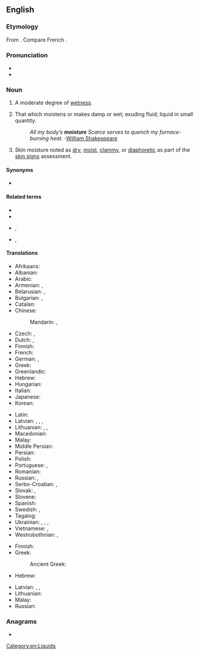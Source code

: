 ==English==

===Etymology===
From {{etyl|fro|en}} {{m|fro|moistour||moisture, dampness, wetness}}. Compare French {{m|fr|moiteur}}.

===Pronunciation===
* {{IPA|/ˈmɔɪstʃɚ/|lang=en}}
* {{audio|en-us-moisture.ogg|Audio (US)|lang=en}}

===Noun===
{{wikipedia}}
{{en-noun|-|s}}

# A moderate degree of [[wet]]ness.
#: {{rfquotek|Francis Bacon}}
# That which moistens or makes damp or wet; exuding fluid; liquid in small quantity.
#: ''All my body’s '''moisture''' Scarce serves to quench my furnace-burning heat.'' -[[w:William Shakespeare|William Shakespeare]]
# {{lb|en|medicine}} Skin moisture noted as [[dry]], [[moist]], [[clammy]], or [[diaphoretic]] as part of the [[skin signs]] assessment.

====Synonyms====
* {{l|en|weakiness}}

====Related terms====
* {{l|en|moist}}
* {{l|en|moisten}}
* {{l|en|moisturise}}, {{l|en|moisturize}}
* {{l|en|moisturiser}}, {{l|en|moisturizer}}

====Translations====
{{trans-top|a moderate degree of wetness}}
* Afrikaans: {{t|af|vog}}
* Albanian: {{t+|sq|lagështirë|f}}
* Arabic: {{t|ar|رُطُوبَة}}
* Armenian: {{t+|hy|խոնավություն}}, {{t+|hy|թացություն}}
* Belarusian: {{t|be|ві́льгаць|f}}, {{t|be|вільго́тнасць|f}}
* Bulgarian: {{t+|bg|вла́га|f}}, {{t+|bg|вла́жност|f}}
* Catalan: {{t+|ca|humitat|f}}
* Chinese:
*: Mandarin: {{t+|cmn|濕氣|sc=Hani}}, {{t+|cmn|湿气|tr=shīqì|sc=Hani}}
* Czech: {{t+|cs|vlhkost|f}}, {{t|cs|vláha|f}}
* Dutch: {{t+|nl|vochtigheid|f}}, {{t+|nl|vocht|n}}
* Finnish: {{t+|fi|kosteus}}
* French: {{t+|fr|humidité|f}}
* German: {{t+|de|Feuchtigkeit|f}}, {{t+|de|Nässe|f}}
* Greek: {{t+|el|υγρασία|f}}
* Greenlandic: {{t|kl|aalaq}}
* Hebrew: {{t+|he|לחות|f|tr=lakhút}}
* Hungarian: {{t+|hu|nedvesség}}
* Italian: {{t+|it|umidità|f}}
* Japanese: {{t+|ja|湿気|tr=しっき, shikki|sc=Jpan}}
* Korean: {{t+|ko|습기|tr=seupgi}}
{{trans-mid}}
* Latin: {{t+|la|sucus|m}}
* Latvian: {{t|lv|mistrums|m}}, {{t|lv|miklums|m}}, {{t|lv|valgums|m}}, {{t|lv|valganums|m}}
* Lithuanian: {{t|lt|drėgnis|m}}, {{t|lt|drėgnumas|m}}, {{t|lt|drėgmė|f}}
* Macedonian: {{t|mk|влага|f|sc=Cyrl}}
* Malay: {{t|ms|kelembapan}}
* Middle Persian: {{t|pal|𐭭𐭬|tr=nam|sc=Phli}}
* Persian: {{t+|fa|نم|tr=nam|sc=fa-Arab}}
* Polish: {{t+|pl|wilgoć|f}}
* Portuguese: {{t+|pt|umidade|f}}, {{t+|pt|humidade|f}}
* Romanian: {{t+|ro|umezeală|f}}
* Russian: {{t+|ru|вла́жность|f}}, {{t+|ru|вла́га|f}}
* Serbo-Croatian: {{t+|sh|vlȁga}}, {{t|sh|вла̏га|sc=Cyrl}}
* Slovak: {{t|sk|vlaha|f}}, {{t|sk|vlhkosť|f}}
* Slovene: {{t+|sl|vlága|f}}
* Spanish: {{t+|es|humedad|f}}
* Swedish: {{t+|sv|fuktighet|c}}, {{t+|sv|fukt|c}}
* Tagalog: {{t|tl|halumigmig}}
* Ukrainian: {{t|uk|воло́га|f}}, {{t|uk|вільго́та|f}}, {{t|uk|воло́гість|f}}, {{t|uk|во́гкість|f}}
* Vietnamese: {{t|vi|độ ẩm}}, {{t|vi|khí ẩm}}
* Westrobothnian: {{t|gmq-bot|dweft|m}}, {{t|gmq-bot|rågne|m}}
{{trans-bottom}}

{{trans-top|that which moistens or makes damp}}
* Finnish: {{t|fi|kostuttaja}}
* Greek:
*: Ancient Greek: {{t|grc|ἰκμάς|f}}
* Hebrew: {{t+|he|לחות|f|tr=lakhút}}
{{trans-mid}}
* Latvian: {{t|lv|mitrums|m}}, {{t|lv|miklums|m}}, {{t|lv|slapjums|m}}
* Lithuanian: {{t|lt|drėgmė|f}}
* Malay: {{t|ms|lembapan}}
* Russian: {{t+|ru|вла́га|f}}
{{trans-bottom}}

===Anagrams===
* {{anagrams|en|misroute}}

[[Category:en:Liquids]]